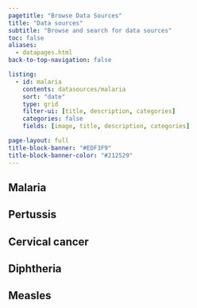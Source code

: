 ```yaml
---
pagetitle: "Browse Data Sources"
title: "Data sources"
subtitle: "Browse and search for data sources"
toc: false
aliases:
  - datapages.html
back-to-top-navigation: false

listing: 
  - id: malaria
    contents: datasources/malaria
    sort: "date"
    type: grid
    filter-ui: [title, description, categories]
    categories: false
    fields: [image, title, description, categories]

page-layout: full
title-block-banner: "#EDF3F9"
title-block-banner-color: "#212529"
---
```


:::{.data-tabs .panel-tabset}

## Malaria

:::{#malaria}
:::

## Pertussis

:::{#pertussis}
:::

## Cervical cancer

:::{#cervical-cancer}
:::

## Diphtheria 

:::{#diphtheria}
:::

## Measles

:::{#measles}
:::

:::
